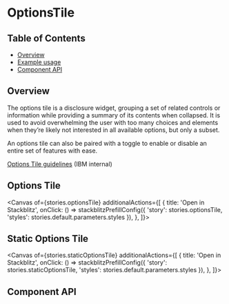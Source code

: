 
# OptionsTile

## Table of Contents

- [Overview](#overview)
- [Example usage](#example-usage)
- [Component API](#component-api)

## Overview

The options tile is a disclosure widget, grouping a set of related controls or
information while providing a summary of its contents when collapsed. It is used
to avoid overwhelming the user with too many choices and elements when they’re
likely not interested in all available options, but only a subset.

An options tile can also be paired with a toggle to enable or disable an entire
set of features with ease.

[Options Tile guidelines](https://pages.github.ibm.com/carbon/ibm-products/components/options-tile/usage)
(IBM internal)

## Options Tile

<Canvas
  of={stories.optionsTile}
  additionalActions={[
      {
        title: 'Open in Stackblitz',
        onClick: () => stackblitzPrefillConfig({
          'story': stories.optionsTile,
          'styles': stories.default.parameters.styles
        }),
      },
    ]}>
</Canvas>

## Static Options Tile

<Canvas
  of={stories.staticOptionsTile}
  additionalActions={[
      {
        title: 'Open in Stackblitz',
        onClick: () => stackblitzPrefillConfig({
          'story': stories.staticOptionsTile,
          'styles': stories.default.parameters.styles
        }),
      },
    ]}>
</Canvas>

## Component API

<Controls />
